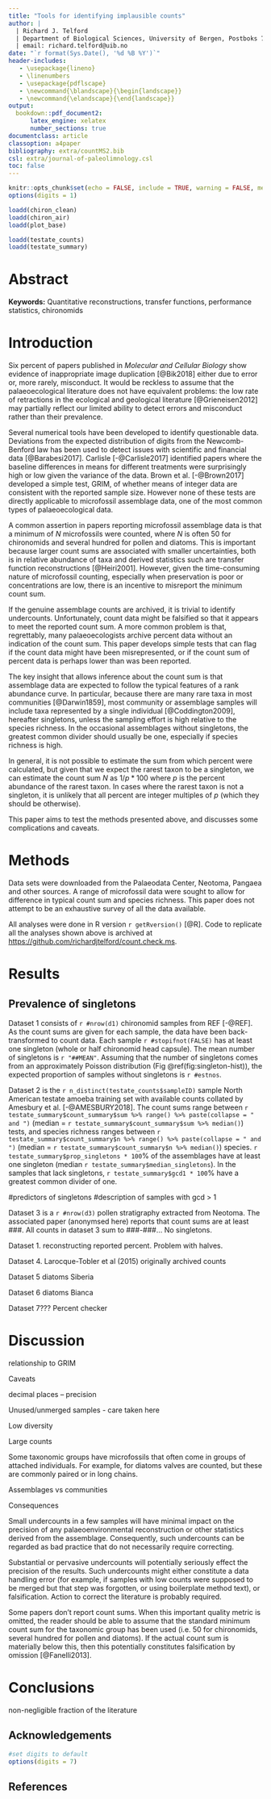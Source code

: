 ```yaml
---
title: "Tools for identifying implausible counts"
author: |
  | Richard J. Telford 
  | Department of Biological Sciences, University of Bergen, Postboks 7803, N-5020 Bergen, Norway
  | email: richard.telford@uib.no
date: "`r format(Sys.Date(), '%d %B %Y')`"
header-includes:
   - \usepackage{lineno}
   - \linenumbers
   - \usepackage{pdflscape}
   - \newcommand{\blandscape}{\begin{landscape}}
   - \newcommand{\elandscape}{\end{landscape}}   
output:
  bookdown::pdf_document2:
      latex_engine: xelatex
      number_sections: true
documentclass: article
classoption: a4paper
bibliography: extra/countMS2.bib
csl: extra/journal-of-paleolimnology.csl
toc: false
---
```


```r
knitr::opts_chunk$set(echo = FALSE, include = TRUE, warning = FALSE, message = FALSE)
options(digits = 1)

loadd(chiron_clean)
loadd(chiron_air)
loadd(plot_base)

loadd(testate_counts)
loadd(testate_summary)
```

# Abstract{-}



**Keywords:** Quantitative reconstructions, transfer functions, performance statistics, chironomids

# Introduction

Six percent of papers published in _Molecular and Cellular Biology_ show evidence of inappropriate image duplication [@Bik2018] either due to error or, more rarely, misconduct. It would be reckless to assume that the palaeoecological literature does not have equivalent problems: the low rate of retractions in the ecological and geological literature [@Grieneisen2012] may partially reflect our limited ability to detect errors and misconduct rather than their prevalence. 

Several numerical tools have been developed to identify questionable data. Deviations from the expected distribution of digits from the Newcomb-Benford law has been used to detect issues with scientific and financial data [@Barabesi2017]. Carlisle [-@Carlisle2017] identified papers where the baseline differences in means for different treatments were surprisingly high or low given the variance of the data. Brown et al. [-@Brown2017] developed a simple test, GRIM, of whether means of integer data are consistent with the reported sample size. However none of these tests are directly applicable to microfossil assemblage data, one of the most common types of palaeoecological data.

A common assertion in papers reporting microfossil assemblage data is that a minimum of _N_ microfossils were counted, where _N_ is often 50 for chironomids and several hundred for pollen and diatoms. This is important because larger count sums are associated with smaller uncertainties, both is in relative abundance of taxa and derived statistics such are transfer function reconstructions [@Heiri2001]. However, given the time-consuming nature of microfossil counting, especially when preservation is poor or concentrations are low, there is an incentive to misreport the minimum count sum. 

If the genuine assemblage counts are archived, it is trivial to identify undercounts. Unfortunately, count data might be falsified so that it appears to meet the reported count sum. A more common problem is that, regrettably, many palaeoecologists archive percent data without an indication of the count sum. This paper develops simple tests that can flag if the count data might have been misrepresented, or if the count sum of percent data is perhaps lower than was been reported.

The key insight that allows inference about the count sum is that assemblage data are expected to follow the typical features of a rank abundance curve. In particular, because there are many rare taxa in most communities [@Darwin1859], most community or assemblage samples will include taxa represented by a single individual [@Coddington2009], hereafter singletons, unless the sampling effort is high relative to the species richness. In the occasional assemblages without singletons, the greatest common divider should usually be one, especially if species richness is high.

In general, it is not possible to estimate the sum from which percent were calculated, but given that we expect the rarest taxon to be a singleton, we can estimate the count sum _N_ as $1/p * 100$ where _p_ is the percent abundance of the rarest taxon. In cases where the rarest taxon is not a singleton, it is unlikely that all percent are integer multiples of _p_ (which they should be otherwise).


<!-- This paper develops a method, related to GRIM [@Brown2017], that can test if the count sums are probably as large as reported. -->

This paper aims to test the methods presented above, and discusses some complications and caveats.

<!-- estimates the prevalence of microfossil assemblages without singletons, and develops additional tests for samples without singletons. Next, these tests are applied to percent data where the count sums are known, and then to percent data where the count sums are not known. -->

# Methods

Data sets were downloaded from the Palaeodata Center, Neotoma, Pangaea and other sources. A range of microfossil data were sought to allow for difference in typical count sum and species richness. This paper does not attempt to be an exhaustive survey of all the data available.

All analyses were done in R version `r getRversion()` [@R]. Code to replicate all the analyses shown above is archived at [https://github.com/richardjtelford/count.check.ms](https://github.com/richardjtelford/count.check.ms).

# Results 

## Prevalence of singletons



Dataset 1 consists of `r #nrow(d1)` chironomid samples from REF [-@REF]. As the count sums are given for each sample, the data have been back-transformed to count data. Each sample `r #stopifnot(FALSE)` has at least one singleton (whole or half chironomid head capsule). The mean number of singletons is `r "##MEAN"`. Assuming that the number of singletons comes from an approximately Poisson distribution (Fig \@ref(fig:singleton-hist)), the expected proportion of samples without singletons is `r #estnos`.

Dataset 2 is the `r n_distinct(testate_counts$sampleID)` sample North American testate amoeba training set with available counts collated by Amesbury et al. [-@AMESBURY2018]. The count sums range between `r testate_summary$count_summary$sum %>% range() %>% paste(collapse = " and ")` (median = `r testate_summary$count_summary$sum %>% median()`) tests, and species richness ranges between `r testate_summary$count_summary$n %>% range() %>% paste(collapse = " and ")` (median = `r testate_summary$count_summary$n %>% median()`) species. `r testate_summary$prop_singletons * 100`% of the assemblages have at least one singleton (median `r testate_summary$median_singletons`). In the samples that lack singletons, `r testate_summary$gcd1 * 100`% have a greatest common divider of one.

#predictors of singletons
#description of samples with gcd > 1


Dataset 3 is a `r #nrow(d3)` pollen stratigraphy extracted from Neotoma. The associated paper (anonymsed here) reports that count sums are at least ###. All counts in dataset 3 sum to ###-###... No singletons.

Dataset 1. reconstructing reported percent. Problem with halves.

Dataset 4. Larocque-Tobler et al (2015) originally archived counts

Dataset 5 diatoms Siberia

Dataset 6 diatoms Bianca

Dataset 7??? Percent checker




# Discussion

relationship to GRIM

Caveats

decimal places -- precision

Unused/unmerged samples - care taken here

Low diversity 

Large counts

Some taxonomic groups have microfossils that often come in groups of attached individuals. For example, for diatoms valves are counted, but these are commonly paired or in long chains. 

Assemblages vs communities

Consequences

Small undercounts in a few samples will have minimal impact on the precision of any palaeoenvironmental reconstruction or other statistics derived from the assemblage. Consequently, such undercounts can be regarded as bad practice that do not necessarily require correcting.

Substantial or pervasive undercounts will potentially seriously effect the precision of the results. Such undercounts might either constitute a data handling error (for example, if samples with low counts were supposed to be merged but that step was forgotten, or using boilerplate method text), or falsification. Action to correct the literature is probably required. 

Some papers don't report count sums. When this important quality metric is omitted, the reader should be able to assume that the standard minimum count sum for the taxonomic group has been used (i.e. 50 for chironomids, several hundred for pollen and diatoms). If the actual count sum is materially below this, then this potentially constitutes falsification by omission [@Fanelli2013].

# Conclusions

non-negligible fraction of the literature

## Acknowledgements{-}

```r
#set digits to default
options(digits = 7)
```


## References{-}